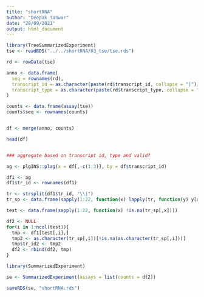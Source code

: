 ```yaml
---
title: "shortRNA"
author: "Deepak Tanwar"
date: "28/09/2021"
output: html_document
---
```



```r
library(TreeSummarizedExperiment)
tse <- readRDS("../../shortRNA/03_tse/tse.rds")

rd <- rowData(tse)

anno <- data.frame(
  seq = rownames(rd),
  transcript_id = as.character(paste(rd$transcript_id, collapse = "|")),
  transcript_type = as.character(paste(rd$transcript_type, collapse = "|"))
)

counts <- data.frame(assay(tse))
counts$seq <- rownames(counts)


df <- merge(anno, counts)

head(df)


### aggregate based on transcript id, type and valid?

ag <- plgINS::plag(x = df[,-c(1:3)], by = df$transcript_id)

df1 <- ag
df1$tr_id <- rownames(df1)

tr <- strsplit(df1$tr_id, "\\|")
tr_sp <- data.frame(sapply(1:22, function(x) lapply(tr, function(y) y[x])))

test <- data.frame(sapply(1:22, function(x) !is.na(tr_sp[,x])))

df2 <- NULL
for(i in 1:ncol(test)){
  tmp <- df1[test[,i],]
  tmp2 <- as.character(tr_sp[,i])[!is.na(as.character(tr_sp[,i]))]
  tmp$tr_id2 <- tmp2
  df2 <- rbind(df2, tmp)
}

library(SummarizedExperiment)

se <- SummarizedExperiment(assays = list(counts = df2))

saveRDS(se, "shortRNA.rds")
```

